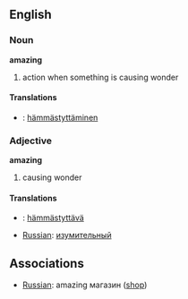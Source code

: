 ==English==

===Noun===
'''amazing'''
#action when something is causing wonder 

====Translations====
*{{msg:fi}}: [[hämmästyttäminen]]

===Adjective===
'''amazing'''
#causing wonder 

====Translations====
*{{msg:fi}}: [[hämmästyttävä]]
*[[Russian]]: [[изумительный]]

==Associations==
*[[Russian]]: amazing магазин ([[shop]])